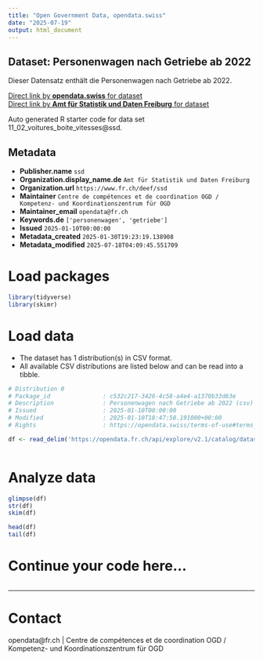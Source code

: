 ```yaml
---
title: "Open Government Data, opendata.swiss"
date: "2025-07-19"
output: html_document
---
```


## Dataset: Personenwagen nach Getriebe ab 2022

Dieser Datensatz enthält die Personenwagen nach Getriebe ab 2022.

[Direct link by **opendata.swiss** for dataset](https://opendata.swiss/de/dataset/personenwagen-nach-getriebe-ab-2022)<br>
[Direct link by **Amt für Statistik und Daten Freiburg** for dataset](https://opendata.fr.ch/explore/dataset/11_02_voitures_boite_vitesses/)

Auto generated R starter code for data set 11_02_voitures_boite_vitesses@ssd.

## Metadata

- **Publisher.name** `ssd`
- **Organization.display_name.de** `Amt für Statistik und Daten Freiburg`
- **Organization.url** `https://www.fr.ch/deef/ssd`
- **Maintainer** `Centre de compétences et de coordination OGD / Kompetenz- und Koordinationszentrum für OGD`
- **Maintainer_email** `opendata@fr.ch`
- **Keywords.de** `['personenwagen', 'getriebe']`
- **Issued** `2025-01-10T00:00:00`
- **Metadata_created** `2025-01-30T19:23:19.138908`
- **Metadata_modified** `2025-07-18T04:09:45.551709`


# Load packages

```r

library(tidyverse)
library(skimr)

```

# Load data

-   The dataset has 1 distribution(s) in CSV format.
-   All available CSV distributions are listed below and can be read into a tibble.

```r

# Distribution 0
# Package_id               : c532c217-3426-4c58-a4e4-a1370b33d63e
# Description              : Personenwagen nach Getriebe ab 2022 (csv)
# Issued                   : 2025-01-10T00:00:00
# Modified                 : 2025-01-10T18:47:58.191000+00:00
# Rights                   : https://opendata.swiss/terms-of-use#terms_by

df <- read_delim('https://opendata.fr.ch/api/explore/v2.1/catalog/datasets/11_02_voitures_boite_vitesses/exports/csv?use_labels=true')



```

# Analyze data

```r

glimpse(df)
str(df)
skim(df)

head(df)
tail(df)

```

# Continue your code here...

```r

```

------------------------------------------------------------------------

# Contact

opendata@fr.ch | Centre de compétences et de coordination OGD / Kompetenz- und Koordinationszentrum für OGD
